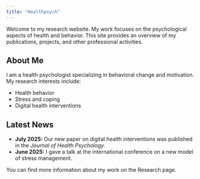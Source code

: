 ```yaml
---
title: "Healthpsych"
---
```


Welcome to my research website. My work focuses on the psychological aspects of health and behavior. This site provides an overview of my publications, projects, and other professional activities.

## About Me

I am a health psychologist specializing in behavioral change and motivation. My research interests include:

* Health behavior
* Stress and coping
* Digital health interventions 

## Latest News

* **July 2025:** Our new paper on digital health interventions was published in the *Journal of Health Psychology*.
* **June 2025:** I gave a talk at the international conference on a new model of stress management.

You can find more information about my work on the Research page.